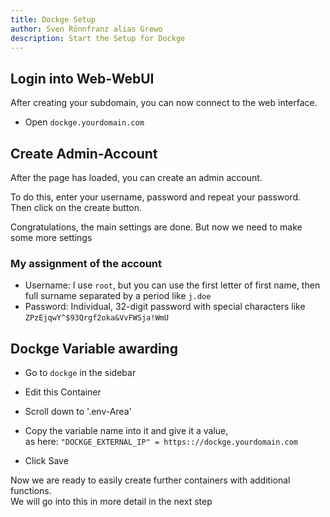 ```yaml
---
title: Dockge Setup
author: Sven Rönnfranz alias Grewo
description: Start the Setup for Dockge
---
```



## Login into Web-WebUI
After creating your subdomain, you can now connect to the web interface.
* Open `dockge.yourdomain.com`

## Create Admin-Account
After the page has loaded, you can create an admin account.<br/>

To do this, enter your username, password and repeat your password.<br/>
Then click on the create button.

Congratulations, the main settings are done.
But now we need to make some more settings


### My assignment of the account
* Username: I use `root`, but you can use the first letter of first name, then full surname separated by a period like `j.doe`
* Password: Individual, 32-digit password with special characters like `ZPzEjqwY^$93Qrgf2oka&VvFWSja!WmU`

## Dockge Variable awarding
* Go to `dockge` in the sidebar
* Edit this Container
* Scroll down to '.env-Area'
* Copy the variable name into it and give it a value,<br/>
as here: `"DOCKGE_EXTERNAL_IP" = https:://dockge.yourdomain.com`

* Click Save

Now we are ready to easily create further containers with additional functions.<br/>
We will go into this in more detail in the next step
